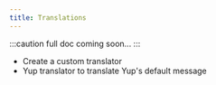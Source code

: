 ```yaml
---
title: Translations
---
```


:::caution
  full doc coming soon...
:::

- Create a custom translator
- Yup translator to translate Yup's default message